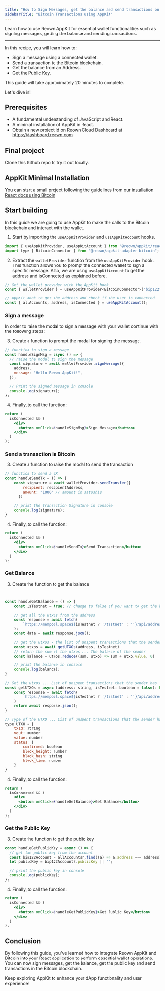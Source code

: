 ```yaml
---
title: "How to Sign Messages, get the balance and send transactions on Bitcoin using AppKit"
sidebarTitle: "Bitcoin Transactions using AppKit"
---
```

Learn how to use Reown AppKit for essential wallet functionalities such as signing messages, getting the balance and sending transactions.

---

In this recipe, you will learn how to:

- Sign a message using a connected wallet.
- Send a transaction to the Bitcoin blockchain.
- Get the balance from an Address.
- Get the Public Key.

This guide will take approximately 20 minutes to complete.

Let's dive in!

## Prerequisites

- A fundamental understanding of JavaScript and React.
- A minimal installation of AppKit in React.
- Obtain a new project Id on Reown Cloud Dashboard at https://dashboard.reown.com

## Final project
<Card title="Appkit Example for Interacting with the Bitcoin Blockchain" icon="github" href="https://github.com/reown-com/appkit-web-examples/tree/main/react/react-bitcoin">
Clone this Github repo to try it out locally.
</Card>

## AppKit Minimal Installation

You can start a small project following the guidelines from our [installation React docs using Bitcoin](https://docs.reown.com/appkit/react/core/installation?platform=bitcoin)

## Start building

In this guide we are going to use AppKit to make the calls to the Bitcoin blockchain and interact with the wallet.

1. Start by importing the `useAppKitProvider` and `useAppKitAccount` hooks.

```js
import { useAppKitProvider, useAppKitAccount } from "@reown/appkit/react";
import type { BitcoinConnector } from "@reown/appkit-adapter-bitcoin";
```

2. Extract the `walletProvider` function from the `useAppKitProvider` hook. This function allows you to prompt the connected wallet to sign a specific message. Also, we are using `useAppKitAccount` to get the address and isConnected as explained before.

```js
// Get the wallet provider with the AppKit hook
const { walletProvider } = useAppKitProvider<BitcoinConnector>("bip122");

// AppKit hook to get the address and check if the user is connected
const { allAccounts, address, isConnected } = useAppKitAccount();
```

### Sign a message

In order to raise the modal to sign a message with your wallet continue with the following steps:

3. Create a function to prompt the modal for signing the message.

```js
// function to sign a message
const handleSignMsg = async () => {
  // raise the modal to sign the message
  const signature = await walletProvider.signMessage({
    address,
    message: "Hello Reown AppKit!",
  });

  // Print the signed message in console
  console.log(signature);
};
```

4. Finally, to call the function:

```jsx
return (
  isConnected && (
    <div>
      <button onClick={handleSignMsg}>Sign Message</button>
    </div>
  )
);
```

### Send a transaction in Bitcoin

3. Create a function to raise the modal to send the transaction

```js
// function to send a TX
const handleSendTx = () => {
    const signature = await walletProvider.sendTransfer({
        recipient: recipientAddress,
        amount: "1000" // amount in satoshis
      })

    // print the Transaction Signature in console
    console.log(signature);
}
```

4. Finally, to call the function:

```jsx
return (
  isConnected && (
    <div>
      <button onClick={handleSendTx}>Send Transaction</button>
    </div>
  )
);
```

### Get Balance

3. Create the function to get the balance

```js


const handleGetBalance = () => {
    const isTestnet = true; // change to false if you want to get the balance on mainnet

    // get all the utxos from the address
    const response = await fetch(
        `https://mempool.space${isTestnet ? '/testnet' : ''}/api/address/${address}/utxo`
    );
    const data = await response.json();

    // get the utxos - the list of unspent transactions that the sender has
    const utxos = await getUTXOs(address, isTestnet)
    // return the sum of the utxos ... The balance of the sender
    const balance = utxos.reduce((sum, utxo) => sum + utxo.value, 0)

    // print the balance in console
    console.log(balance);
}

// Get the utxos ... List of unspent transactions that the sender has
const getUTXOs = async (address: string, isTestnet: boolean = false): Promise<UTXO[]> => {
    const response = await fetch(
        `https://mempool.space${isTestnet ? '/testnet' : ''}/api/address/${address}/utxo`
    )
    return await response.json();
}

// Type of the UTXO ... List of unspent transactions that the sender has
type UTXO = {
    txid: string
    vout: number
    value: number
    status: {
        confirmed: boolean
        block_height: number
        block_hash: string
        block_time: number
    }
}
```

4. Finally, to call the function:

```jsx
return (
  isConnected && (
    <div>
      <button onClick={handleGetBalance}>Get Balance</button>
    </div>
  )
);
```

### Get the Public Key

3. Create the function to get the public key

```js
const handleGetPublicKey = async () => {
  // get the public key from the account
  const bip122Account = allAccounts?.find((a) => a.address === address);
  let publicKey = bip122Account?.publicKey || "";

  // print the public key in console
  console.log(publicKey);
};
```

4. Finally, to call the function:

```jsx
return (
  isConnected && (
    <div>
      <button onClick={handleGetPublicKey}>Get Public Key</button>
    </div>
  )
);
```

## Conclusion

By following this guide, you've learned how to integrate Reown AppKit and Bitcoin into your React application to perform essential wallet operations.
You can now sign messages, get the balance, get the public key and send transactions in the Bitcoin blockchain.

Keep exploring AppKit to enhance your dApp functionality and user experience!

